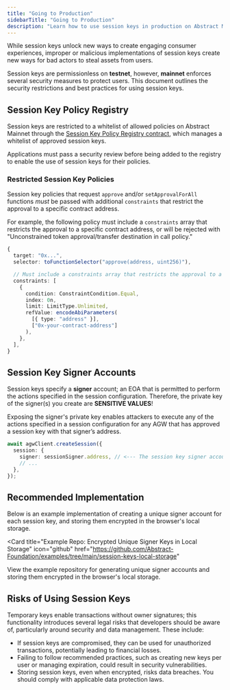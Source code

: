 ```yaml
---
title: "Going to Production"
sidebarTitle: "Going to Production"
description: "Learn how to use session keys in production on Abstract Mainnet."
---
```


While session keys unlock new ways to create engaging consumer experiences, improper or malicious implementations of session keys
create new ways for bad actors to steal assets from users.

Session keys are permissionless on **testnet**, however, **mainnet** enforces several security measures to protect users.
This document outlines the security restrictions and best practices for using session keys.

## Session Key Policy Registry

Session keys are restricted to a whitelist of allowed policies on Abstract Mainnet through the [Session Key Policy Registry contract](https://abscan.org/address/0xA146c7118A46b32aBD0e1ACA41DF4e61061b6b93#code), which manages a whitelist of approved session keys.

Applications must pass a security review before being added to the
registry to enable the use of session keys for their policies.

### Restricted Session Key Policies

Session key policies that request `approve` and/or `setApprovalForAll` functions _must_ be passed with additional `constraints` that restrict the approval to a specific contract address.

For example, the following policy must include a `constraints` array that restricts the approval to a specific contract address,
or will be rejected with "Unconstrained token approval/transfer destination in call policy."

```typescript
{
  target: "0x...",
  selector: toFunctionSelector("approve(address, uint256)"),

  // Must include a constraints array that restricts the approval to a specific contract address
  constraints: [
    {
      condition: ConstraintCondition.Equal,
      index: 0n,
      limit: LimitType.Unlimited,
      refValue: encodeAbiParameters(
        [{ type: "address" }],
        ["0x-your-contract-address"]
      ),
    },
  ],
}
```

## Session Key Signer Accounts

Session keys specify a **signer** account; an <Tooltip tip="Externally Owned Account, i.e. a public/private key pair.">EOA</Tooltip> that is permitted to perform the actions specified in the session configuration. Therefore, the private key of the signer(s) you create are **SENSITIVE VALUES**!

Exposing the signer's private key enables attackers to execute any of the actions specified in a session configuration for any AGW that has approved a session key with that signer&rsquo;s address.

```typescript
await agwClient.createSession({
  session: {
    signer: sessionSigner.address, // <--- The session key signer account
    // ...
  },
});
```

## Recommended Implementation

Below is an example implementation of creating a unique signer account for each session key, and storing them encrypted in the browser's local storage.

<Card
  title="Example Repo: Encrypted Unique Signer Keys in Local Storage"
  icon="github"
  href="https://github.com/Abstract-Foundation/examples/tree/main/session-keys-local-storage"
>
  View the example repository for generating unique signer accounts and storing
  them encrypted in the browser's local storage.
</Card>

## Risks of Using Session Keys

Temporary keys enable transactions without owner signatures; this functionality introduces several legal risks that developers should be aware of, particularly around security and data management. These include:

- If session keys are compromised, they can be used for unauthorized transactions, potentially leading to financial losses.
- Failing to follow recommended practices, such as creating new keys per user or managing expiration, could result in security vulnerabilities.
- Storing session keys, even when encrypted, risks data breaches. You should comply with applicable data protection laws.
